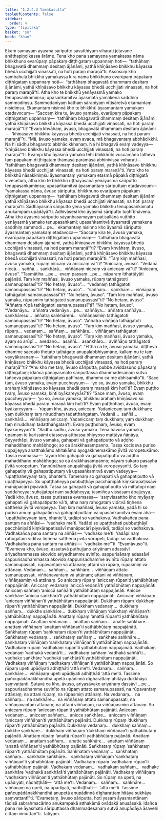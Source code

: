 ```yaml
---
title: "1.2.4.3 Yamakasutta"
tableOfContents: false
sidebar:
  order: 4
type: "tipitaka"
basket: "su"
book: "khan"
---
```



<DynamicBreadcrumb />

<Division number="85" book="khan">

<Paragraph number="483" book="khan">
Ekaṃ samayaṃ āyasmā sāriputto sāvatthiyaṃ viharati jetavane anāthapiṇḍikassa ārāme. Tena kho pana samayena yamakassa nāma bhikkhuno evarūpaṃ pāpakaṃ diṭṭhigataṃ uppannaṃ hoti—  “tathāhaṃ bhagavatā dhammaṃ desitaṃ ājānāmi, yathā khīṇāsavo bhikkhu kāyassa bhedā ucchijjati vinassati, na hoti paraṃ maraṇā”ti.
</Paragraph>

<Paragraph number="484" book="khan">
Assosuṃ kho sambahulā bhikkhū yamakassa kira nāma bhikkhuno evarūpaṃ pāpakaṃ diṭṭhigataṃ uppannaṃ hoti—  “tathāhaṃ bhagavatā dhammaṃ desitaṃ ājānāmi, yathā khīṇāsavo bhikkhu kāyassa bhedā ucchijjati vinassati, na hoti paraṃ maraṇā”ti. Atha kho te bhikkhū yenāyasmā yamako tenupasaṅkamiṃsu; upasaṅkamitvā āyasmatā yamakena saddhiṃ sammodiṃsu. Sammodanīyaṃ kathaṃ sāraṇīyaṃ vītisāretvā ekamantaṃ nisīdiṃsu. Ekamantaṃ nisinnā kho te bhikkhū āyasmantaṃ yamakaṃ etadavocuṃ—
</Paragraph>

<Paragraph number="485" book="khan">
“Saccaṃ kira te, āvuso yamaka, evarūpaṃ pāpakaṃ diṭṭhigataṃ uppannaṃ—  ‘tathāhaṃ bhagavatā dhammaṃ desitaṃ ājānāmi, yathā khīṇāsavo bhikkhu kāyassa bhedā ucchijjati vinassati, na hoti paraṃ maraṇā’”ti? “Evaṃ khvāhaṃ, āvuso, bhagavatā dhammaṃ desitaṃ ājānāmi—  ‘khīṇāsavo bhikkhu kāyassa bhedā ucchijjati vinassati, na hoti paraṃ maraṇā’”ti.
</Paragraph>

<Paragraph number="486" book="khan">
“Mā, āvuso yamaka, evaṃ avaca, mā bhagavantaṃ abbhācikkhi. Na hi sādhu bhagavato abbhācikkhanaṃ. Na hi bhagavā evaṃ vadeyya—  ‘khīṇāsavo bhikkhu kāyassa bhedā ucchijjati vinassati, na hoti paraṃ maraṇā’”ti. Evampi kho āyasmā yamako tehi bhikkhūhi vuccamāno tatheva taṃ pāpakaṃ diṭṭhigataṃ thāmasā parāmāsā abhinivissa voharati—  “tathāhaṃ bhagavatā dhammaṃ desitaṃ ājānāmi, yathā khīṇāsavo bhikkhu kāyassa bhedā ucchijjati vinassati, na hoti paraṃ maraṇā”ti.
</Paragraph>

<Paragraph number="487" book="khan">
Yato kho te bhikkhū nāsakkhiṃsu āyasmantaṃ yamakaṃ etasmā pāpakā diṭṭhigatā vivecetuṃ, atha kho te bhikkhū uṭṭhāyāsanā yenāyasmā sāriputto tenupasaṅkamiṃsu; upasaṅkamitvā āyasmantaṃ sāriputtaṃ etadavocuṃ—  “yamakassa nāma, āvuso sāriputta, bhikkhuno evarūpaṃ pāpakaṃ diṭṭhigataṃ uppannaṃ—  ‘tathāhaṃ bhagavatā dhammaṃ desitaṃ ājānāmi yathā khīṇāsavo bhikkhu kāyassa bhedā ucchijjati vinassati, na hoti paraṃ maraṇā’ti. Sādhāyasmā sāriputto yena yamako bhikkhu tenupasaṅkamatu anukampaṃ upādāyā”ti. Adhivāsesi kho āyasmā sāriputto tuṇhībhāvena. Atha kho āyasmā sāriputto sāyanhasamayaṃ paṭisallānā vuṭṭhito yenāyasmā yamako tenupasaṅkami; upasaṅkamitvā āyasmatā yamakena saddhiṃ sammodi …pe…  ekamantaṃ nisinno kho āyasmā sāriputto āyasmantaṃ yamakaṃ etadavoca—
</Paragraph>

<Paragraph number="488" book="khan">
“Saccaṃ kira te, āvuso yamaka, evarūpaṃ pāpakaṃ diṭṭhigataṃ uppannaṃ—  ‘tathāhaṃ bhagavatā dhammaṃ desitaṃ ājānāmi, yathā khīṇāsavo bhikkhu kāyassa bhedā ucchijjati vinassati, na hoti paraṃ maraṇā’”ti? “Evaṃ khvāhaṃ, āvuso, bhagavatā dhammaṃ desitaṃ ājānāmi, yathā khīṇāsavo bhikkhu kāyassa bhedā ucchijjati vinassati, na hoti paraṃ maraṇā”ti.
</Paragraph>

<Paragraph number="489" book="khan">
“Taṃ kiṃ maññasi, āvuso yamaka, rūpaṃ niccaṃ vā aniccaṃ vā”ti? “Aniccaṃ, āvuso”. “Vedanā niccā…  saññā…  saṅkhārā…  viññāṇaṃ niccaṃ vā aniccaṃ vā”ti? “Aniccaṃ, āvuso”. “Tasmātiha …pe…  evaṃ passaṃ …pe…  nāparaṃ itthattāyāti pajānāti.
</Paragraph>

<Paragraph number="490" book="khan">
Taṃ kiṃ maññasi, āvuso yamaka, rūpaṃ tathāgatoti samanupassasī”ti? “No hetaṃ, āvuso”…  “vedanaṃ tathāgatoti samanupassasī”ti? “No hetaṃ, āvuso”…  “saññaṃ…  saṅkhāre…  viññāṇaṃ tathāgatoti samanupassasī”ti? “No hetaṃ, āvuso”.
</Paragraph>

<Paragraph number="491" book="khan">
“Taṃ kiṃ maññasi, āvuso yamaka, rūpasmiṃ tathāgatoti samanupassasī”ti? “No hetaṃ, āvuso”. “Aññatra rūpā tathāgatoti samanupassasī”ti? “No hetaṃ, āvuso”. “Vedanāya…  aññatra vedanāya …pe…  saññāya…  aññatra saññāya…  saṅkhāresu…  aññatra saṅkhārehi…  viññāṇasmiṃ tathāgatoti samanupassasī”ti? “No hetaṃ, āvuso”. “Aññatra viññāṇā tathāgatoti samanupassasī”ti? “No hetaṃ, āvuso”.
</Paragraph>

<Paragraph number="492" book="khan">
“Taṃ kiṃ maññasi, āvuso yamaka, rūpaṃ…  vedanaṃ…  saññaṃ…  saṅkhāre…  viññāṇaṃ tathāgatoti samanupassasī”ti? “No hetaṃ, āvuso”.
</Paragraph>

<Paragraph number="493" book="khan">
“Taṃ kiṃ maññasi, āvuso yamaka, ayaṃ so arūpī…  avedano…  asaññī…  asaṅkhāro…  aviññāṇo tathāgatoti samanupassasī”ti? “No hetaṃ, āvuso”. “Ettha ca te, āvuso yamaka, diṭṭheva dhamme saccato thetato tathāgate anupalabbhiyamāne, kallaṃ nu te taṃ veyyākaraṇaṃ—  ‘tathāhaṃ bhagavatā dhammaṃ desitaṃ ājānāmi, yathā khīṇāsavo bhikkhu kāyassa bhedā ucchijjati vinassati, na hoti paraṃ maraṇā’”ti?
</Paragraph>

<Paragraph number="494" book="khan">
“Ahu kho me taṃ, āvuso sāriputta, pubbe aviddasuno pāpakaṃ diṭṭhigataṃ; idañca panāyasmato sāriputtassa dhammadesanaṃ sutvā tañceva pāpakaṃ diṭṭhigataṃ pahīnaṃ, dhammo ca me abhisamito”ti.
</Paragraph>

<Paragraph number="495" book="khan">
“Sace taṃ, āvuso yamaka, evaṃ puccheyyuṃ—  ‘yo so, āvuso yamaka, bhikkhu arahaṃ khīṇāsavo so kāyassa bhedā paraṃ maraṇā kiṃ hotī’ti? Evaṃ puṭṭho tvaṃ, āvuso yamaka, kinti byākareyyāsī”ti? “Sace maṃ, āvuso, evaṃ puccheyyuṃ—  ‘yo so, āvuso yamaka, bhikkhu arahaṃ khīṇāsavo so kāyassa bhedā paraṃ maraṇā kiṃ hotī’ti? Evaṃ puṭṭhohaṃ, āvuso, evaṃ byākareyyaṃ—  ‘rūpaṃ kho, āvuso, aniccaṃ. Yadaniccaṃ taṃ dukkhaṃ; yaṃ dukkhaṃ taṃ niruddhaṃ tadatthaṅgataṃ. Vedanā…  saññā…  saṅkhārā…  viññāṇaṃ aniccaṃ. Yadaniccaṃ taṃ dukkhaṃ; yaṃ dukkhaṃ taṃ niruddhaṃ tadatthaṅgatan’ti. Evaṃ puṭṭhohaṃ, āvuso, evaṃ byākareyyan”ti.
</Paragraph>

<Paragraph number="496" book="khan">
“Sādhu sādhu, āvuso yamaka. Tena hāvuso yamaka, upamaṃ te karissāmi etasseva atthassa bhiyyoso mattāya ñāṇāya. Seyyathāpi, āvuso yamaka, gahapati vā gahapatiputto vā aḍḍho mahaddhano mahābhogo; so ca ārakkhasampanno. Tassa kocideva puriso uppajjeyya anatthakāmo ahitakāmo ayogakkhemakāmo jīvitā voropetukāmo. Tassa evamassa—  ‘ayaṃ kho gahapati vā gahapatiputto vā aḍḍho mahaddhano mahābhogo; so ca ārakkhasampanno; nāyaṃ sukaro pasayha jīvitā voropetuṃ. Yannūnāhaṃ anupakhajja jīvitā voropeyyan’ti. So taṃ gahapatiṃ vā gahapatiputtaṃ vā upasaṅkamitvā evaṃ vadeyya—  ‘upaṭṭhaheyyaṃ taṃ, bhante’ti. Tamenaṃ so gahapati vā gahapatiputto vā upaṭṭhāpeyya. So upaṭṭhaheyya pubbuṭṭhāyī pacchānipātī kiṃkārapaṭissāvī manāpacārī piyavādī. Tassa so gahapati vā gahapatiputto vā mittatopi naṃ saddaheyya; suhajjatopi naṃ saddaheyya; tasmiñca vissāsaṃ āpajjeyya. Yadā kho, āvuso, tassa purisassa evamassa—  ‘saṃvissattho kho myāyaṃ gahapati vā gahapatiputto vā’ti, atha naṃ rahogataṃ viditvā tiṇhena satthena jīvitā voropeyya.
</Paragraph>

<Paragraph number="497" book="khan">
Taṃ kiṃ maññasi, āvuso yamaka, yadā hi so puriso amuṃ gahapatiṃ vā gahapatiputtaṃ vā upasaṅkamitvā evaṃ āha—  ‘upaṭṭhaheyyaṃ taṃ, bhante’ti, tadāpi so vadhakova. Vadhakañca pana santaṃ na aññāsi—  ‘vadhako me’ti. Yadāpi so upaṭṭhahati pubbuṭṭhāyī pacchānipātī kiṃkārapaṭissāvī manāpacārī piyavādī, tadāpi so vadhakova. Vadhakañca pana santaṃ na aññāsi—  ‘vadhako me’ti. Yadāpi naṃ rahogataṃ viditvā tiṇhena satthena jīvitā voropeti, tadāpi so vadhakova. Vadhakañca pana santaṃ na aññāsi—  ‘vadhako me’”ti. “Evamāvuso”ti. “Evameva kho, āvuso, assutavā puthujjano ariyānaṃ adassāvī ariyadhammassa akovido ariyadhamme avinīto, sappurisānaṃ adassāvī sappurisadhammassa akovido sappurisadhamme avinīto rūpaṃ attato samanupassati, rūpavantaṃ vā attānaṃ; attani vā rūpaṃ, rūpasmiṃ vā attānaṃ. Vedanaṃ…  saññaṃ…  saṅkhāre…  viññāṇaṃ attato samanupassati, viññāṇavantaṃ vā attānaṃ; attani vā viññāṇaṃ, viññāṇasmiṃ vā attānaṃ.
</Paragraph>

<Paragraph number="498" book="khan">
So aniccaṃ rūpaṃ ‘aniccaṃ rūpan’ti yathābhūtaṃ nappajānāti. Aniccaṃ vedanaṃ ‘aniccā vedanā’ti yathābhūtaṃ nappajānāti. Aniccaṃ saññaṃ ‘aniccā saññā’ti yathābhūtaṃ nappajānāti. Anicce saṅkhāre ‘aniccā saṅkhārā’ti yathābhūtaṃ nappajānāti. Aniccaṃ viññāṇaṃ ‘aniccaṃ viññāṇan’ti yathābhūtaṃ nappajānāti.
</Paragraph>

<Paragraph number="499" book="khan">
Dukkhaṃ rūpaṃ ‘dukkhaṃ rūpan’ti yathābhūtaṃ nappajānāti. Dukkhaṃ vedanaṃ…  dukkhaṃ saññaṃ…  dukkhe saṅkhāre…  dukkhaṃ viññāṇaṃ ‘dukkhaṃ viññāṇan’ti yathābhūtaṃ nappajānāti.
</Paragraph>

<Paragraph number="500" book="khan">
Anattaṃ rūpaṃ ‘anattā rūpan’ti yathābhūtaṃ nappajānāti. Anattaṃ vedanaṃ…  anattaṃ saññaṃ…  anatte saṅkhāre…  anattaṃ viññāṇaṃ ‘anattaṃ viññāṇan’ti yathābhūtaṃ nappajānāti.
</Paragraph>

<Paragraph number="501" book="khan">
Saṅkhataṃ rūpaṃ ‘saṅkhataṃ rūpan’ti yathābhūtaṃ nappajānāti. Saṅkhataṃ vedanaṃ…  saṅkhataṃ saññaṃ…  saṅkhate saṅkhāre…  saṅkhataṃ viññāṇaṃ ‘saṅkhataṃ viññāṇan’ti yathābhūtaṃ nappajānāti.
</Paragraph>

<Paragraph number="502" book="khan">
Vadhakaṃ rūpaṃ ‘vadhakaṃ rūpan’ti yathābhūtaṃ nappajānāti. Vadhakaṃ vedanaṃ ‘vadhakā vedanā’ti…  vadhakaṃ saññaṃ ‘vadhakā saññā’ti…  vadhake saṅkhāre ‘vadhakā saṅkhārā’ti yathābhūtaṃ nappajānāti. Vadhakaṃ viññāṇaṃ ‘vadhakaṃ viññāṇan’ti yathābhūtaṃ nappajānāti.
</Paragraph>

<Paragraph number="503" book="khan">
So rūpaṃ upeti upādiyati adhiṭṭhāti ‘attā me’ti. Vedanaṃ…  saññaṃ…  saṅkhāre…  viññāṇaṃ upeti upādiyati adhiṭṭhāti ‘attā me’ti. Tassime pañcupādānakkhandhā upetā upādinnā dīgharattaṃ ahitāya dukkhāya saṃvattanti.
</Paragraph>

<Paragraph number="504" book="khan">
Sutavā ca kho, āvuso, ariyasāvako ariyānaṃ dassāvī …pe…  sappurisadhamme suvinīto na rūpaṃ attato samanupassati, na rūpavantaṃ attānaṃ; na attani rūpaṃ, na rūpasmiṃ attānaṃ. Na vedanaṃ…  na saññaṃ…  na saṅkhāre…  na viññāṇaṃ attato samanupassati, na viññāṇavantaṃ attānaṃ; na attani viññāṇaṃ, na viññāṇasmiṃ attānaṃ.
</Paragraph>

<Paragraph number="505" book="khan">
So aniccaṃ rūpaṃ ‘aniccaṃ rūpan’ti yathābhūtaṃ pajānāti. Aniccaṃ vedanaṃ…  aniccaṃ saññaṃ…  anicce saṅkhāre…  aniccaṃ viññāṇaṃ ‘aniccaṃ viññāṇan’ti yathābhūtaṃ pajānāti.
</Paragraph>

<Paragraph number="506" book="khan">
Dukkhaṃ rūpaṃ ‘dukkhaṃ rūpan’ti yathābhūtaṃ pajānāti. Dukkhaṃ vedanaṃ…  dukkhaṃ saññaṃ…  dukkhe saṅkhāre…  dukkhaṃ viññāṇaṃ ‘dukkhaṃ viññāṇan’ti yathābhūtaṃ pajānāti.
</Paragraph>

<Paragraph number="507" book="khan">
Anattaṃ rūpaṃ ‘anattā rūpan’ti yathābhūtaṃ pajānāti. Anattaṃ vedanaṃ…  anattaṃ saññaṃ…  anatte saṅkhāre…  anattaṃ viññāṇaṃ ‘anattā viññāṇan’ti yathābhūtaṃ pajānāti.
</Paragraph>

<Paragraph number="508" book="khan">
Saṅkhataṃ rūpaṃ ‘saṅkhataṃ rūpan’ti yathābhūtaṃ pajānāti. Saṅkhataṃ vedanaṃ…  saṅkhataṃ saññaṃ…  saṅkhate saṅkhāre…  saṅkhataṃ viññāṇaṃ ‘saṅkhataṃ viññāṇan’ti yathābhūtaṃ pajānāti.
</Paragraph>

<Paragraph number="509" book="khan">
Vadhakaṃ rūpaṃ ‘vadhakaṃ rūpan’ti yathābhūtaṃ pajānāti. Vadhakaṃ vedanaṃ…  vadhakaṃ saññaṃ…  vadhake saṅkhāre ‘vadhakā saṅkhārā’ti yathābhūtaṃ pajānāti. Vadhakaṃ viññāṇaṃ ‘vadhakaṃ viññāṇan’ti yathābhūtaṃ pajānāti.
</Paragraph>

<Paragraph number="510" book="khan">
So rūpaṃ na upeti, na upādiyati, nādhiṭṭhāti—  ‘attā me’ti. Vedanaṃ…  saññaṃ…  saṅkhāre…  viññāṇaṃ na upeti, na upādiyati, nādhiṭṭhāti—  ‘attā me’ti. Tassime pañcupādānakkhandhā anupetā anupādinnā dīgharattaṃ hitāya sukhāya saṃvattantī”ti. “Evametaṃ, āvuso sāriputta, hoti yesaṃ āyasmantānaṃ tādisā sabrahmacārino anukampakā atthakāmā ovādakā anusāsakā. Idañca pana me āyasmato sāriputtassa dhammadesanaṃ sutvā anupādāya āsavehi cittaṃ vimuttan”ti.

</Paragraph>
</Division>

<Paragraph number="511" type="center" book="khan">
Tatiyaṃ.
</Paragraph>